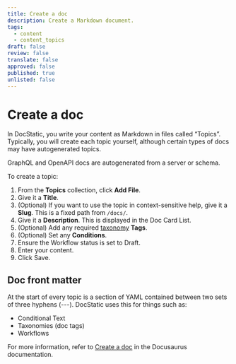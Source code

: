 ```yaml
---
title: Create a doc
description: Create a Markdown document.
tags:
  - content
  - content_topics
draft: false
review: false
translate: false
approved: false
published: true
unlisted: false
---
```


# Create a doc

In DocStatic, you write your content as Markdown in files called “Topics”. Typically, you will create each topic yourself, although certain types of docs may have autogenerated topics.



<Admonition type="note" title="Note">
  GraphQL and OpenAPI docs are autogenerated from a server or schema.
</Admonition>

To create a topic:

1. From the **Topics** collection, click **Add File**.
2. Give it a **Title**.
3. (Optional) If you want to use the topic in context-sensitive help, give it a **Slug**. This is a fixed path from `/docs/`.
4. Give it a **Description**. This is displayed in the Doc Card List.
5. (Optional) Add any required [taxonomy](taxonomies) **Tags**.
6. (Optional) Set any **Conditions**.
7. Ensure the Workflow status is set to Draft.
8. Enter your content.
9. Click Save.

## Doc front matter

At the start of every topic is a section of YAML contained between two sets of three hyphens (---). DocStatic uses this for things such as:

* Conditional Text
* Taxonomies (doc tags)
* Workflows

For more information, refer to [Create a doc](https://docusaurus.io/docs/create-doc) in the Docusaurus documentation.

